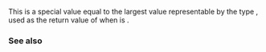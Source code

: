 {{cpp/title|variant_npos}}
{{cpp/utility/variant/navbar}}
{{ddcl|since=c++17|header=variant|1=
inline constexpr std::size_t variant_npos = -1;
}}

This is a special value equal to the largest value representable by the type {{c/core|std::size_t}}, used as the return value of {{ltf|cpp/utility/variant/index}} when {{ltf|cpp/utility/variant/valueless_by_exception}} is {{c|true}}.

{{example
|code=
#include &lt;iostream&gt;
#include &lt;stdexcept&gt;
#include &lt;string&gt;
#include &lt;variant&gt;

struct Demon
{
    Demon(int) {}
    Demon(const Demon&amp;) { throw std::domain_error("copy ctor"); }
    Demon&amp; operator= (const Demon&amp;) = default;
};

int main()
{
    std::variant&lt;int, Demon&gt; var{42};
    std::cout
        &lt;&lt; std::boolalpha
        &lt;&lt; "index == npos: " &lt;&lt; (var.index() == std::variant_npos) &lt;&lt; '\n';

    try { var = Demon{666}; } catch (const std::domain_error&amp; ex)
    {
        std::cout
            &lt;&lt; "Exception: " &lt;&lt; ex.what() &lt;&lt; '\n'
            &lt;&lt; "index == npos: " &lt;&lt; (var.index() == std::variant_npos) &lt;&lt; '\n'
            &lt;&lt; "valueless: " &lt;&lt; var.valueless_by_exception() &lt;&lt; '\n';
    }
}
|p=true
|output=
index == npos: false
Exception: copy ctor
index == npos: true
valueless: true
}}

===See also===
{{dsc begin}}
{{dsc inc|cpp/utility/variant/dsc index}}
{{dsc inc|cpp/utility/variant/dsc valueless_by_exception}}
{{dsc end}}

{{langlinks|es|ja|ru|zh}}